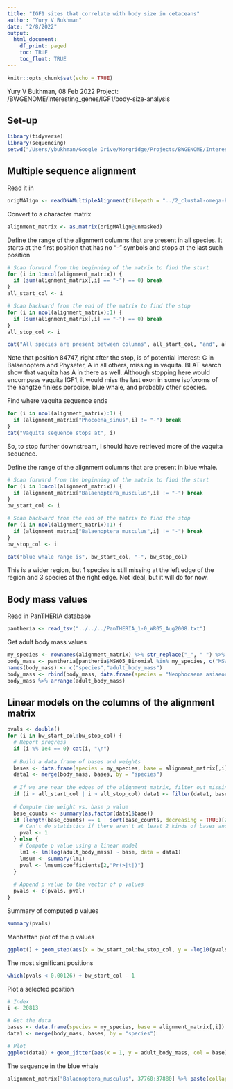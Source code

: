 ```yaml
---
title: "IGF1 sites that correlate with body size in cetaceans"
author: "Yury V Bukhman"
date: "2/8/2022"
output:
  html_document:
    df_print: paged
    toc: TRUE
    toc_float: TRUE
---
```


```r
knitr::opts_chunk$set(echo = TRUE)
```

Yury V Bukhman, 08 Feb 2022
Project: /BWGENOME/Interesting_genes/IGF1/body-size-analysis

## Set-up
```r
library(tidyverse)
library(sequencing)
setwd("/Users/ybukhman/Google Drive/Morgridge/Projects/BWGENOME/Interesting_genes/IGF1/body-size-loci_try1_cetaceans-only/3_body-size-loci")
```

## Multiple sequence alignment
Read it in
```r
origMAlign <- readDNAMultipleAlignment(filepath = "../2_clustal-omega-EBI/alignment_clustalo-E20220208-162331-0520-57625-p1m.clustal_num", format="clustal")
```

Convert to a character matrix
```r
alignment_matrix <- as.matrix(origMAlign@unmasked)
```

Define the range of the alignment columns that are present in all species. It starts at the first position that has no "-" symbols and stops at the last such position
```r
# Scan forward from the beginning of the matrix to find the start
for (i in 1:ncol(alignment_matrix)) {
  if (sum(alignment_matrix[,i] == "-") == 0) break
}
all_start_col <- i

# Scan backward from the end of the matrix to find the stop
for (i in ncol(alignment_matrix):1) {
  if (sum(alignment_matrix[,i] == "-") == 0) break
}
all_stop_col <- i

cat("All species are present between columns", all_start_col, "and", all_stop_col)
```
Note that position 84747, right after the stop, is of potential interest: G in Balaenoptera and Physeter, A in all others, missing in vaquita. BLAT search show that vaquita has A in there as well. Although stopping here would encompass vaquita IGF1, it would miss the last exon in some isoforoms of the Yangtze finless porpoise, blue whale, and probably other species. 

Find where vaquita sequence ends
```r
for (i in ncol(alignment_matrix):1) {
  if (alignment_matrix["Phocoena_sinus",i] != "-") break
}
cat("Vaquita sequence stops at", i)
```
So, to stop further downstream, I should have retrieved more of the vaquita sequence.

Define the range of the alignment columns that are present in blue whale.
```r
# Scan forward from the beginning of the matrix to find the start
for (i in 1:ncol(alignment_matrix)) {
  if (alignment_matrix["Balaenoptera_musculus",i] != "-") break
}
bw_start_col <- i

# Scan backward from the end of the matrix to find the stop
for (i in ncol(alignment_matrix):1) {
  if (alignment_matrix["Balaenoptera_musculus",i] != "-") break
}
bw_stop_col <- i

cat("blue whale range is", bw_start_col, "-", bw_stop_col)
```

This is a wider region, but 1 species is still missing at the left edge of the region and 3 species at the right edge. Not ideal, but it will do for now.

## Body mass values
Read in PanTHERIA database
```r
pantheria <- read_tsv("../../../PanTHERIA_1-0_WR05_Aug2008.txt")
```
Get adult body mass values
```r
my_species <- rownames(alignment_matrix) %>% str_replace("_", " ") %>% str_remove("_.+")
body_mass <- pantheria[pantheria$MSW05_Binomial %in% my_species, c("MSW05_Binomial","5-1_AdultBodyMass_g")]
names(body_mass) <- c("species","adult_body_mass")
body_mass <- rbind(body_mass, data.frame(species = "Neophocaena asiaeorientalis", adult_body_mass = 71800))
body_mass %>% arrange(adult_body_mass)
```

## Linear models on the columns of the alignment matrix
```r
pvals <- double()
for (i in bw_start_col:bw_stop_col) {
  # Report progress
  if (i %% 1e4 == 0) cat(i, "\n")
  
  # Build a data frame of bases and weights
  bases <- data.frame(species = my_species, base = alignment_matrix[,i])
  data1 <- merge(body_mass, bases, by = "species")
  
  # If we are near the edges of the alignment matrix, filter out missing species
  if (i < all_start_col | i > all_stop_col) data1 <- filter(data1, base != "-")
  
  # Compute the weight vs. base p value
  base_counts <- summary(as.factor(data1$base))
  if (length(base_counts) == 1 | sort(base_counts, decreasing = TRUE)[2] == 1) {
    # Can't do statistics if there aren't at least 2 kinds of bases and and at least 2 instances of the minor allele
    pval <- 1
  } else {
    # Compute p value using a linear model
    lm1 <- lm(log(adult_body_mass) ~ base, data = data1)
    lmsum <- summary(lm1)
    pval <- lmsum$coefficients[2,"Pr(>|t|)"]
  }
  
  # Append p value to the vector of p values
  pvals <- c(pvals, pval)
}
```
Summary of computed p values
```r
summary(pvals)
```

Manhattan plot of the p values
```r
ggplot() + geom_step(aes(x = bw_start_col:bw_stop_col, y = -log10(pvals)), size = 0.1)
```


The most significant positions
```r
which(pvals < 0.00126) + bw_start_col - 1
```


Plot a selected position
```r
# Index
i <- 20813

# Get the data
bases <- data.frame(species = my_species, base = alignment_matrix[,i])
data1 <- merge(body_mass, bases, by = "species")

# Plot
ggplot(data1) + geom_jitter(aes(x = 1, y = adult_body_mass, col = base), width = 0.25, height = 0) + scale_y_log10() + xlim(0,2)
```

The sequence in the blue whale
```r
alignment_matrix["Balaenoptera_musculus", 37760:37880] %>% paste(collapse = "")
```

